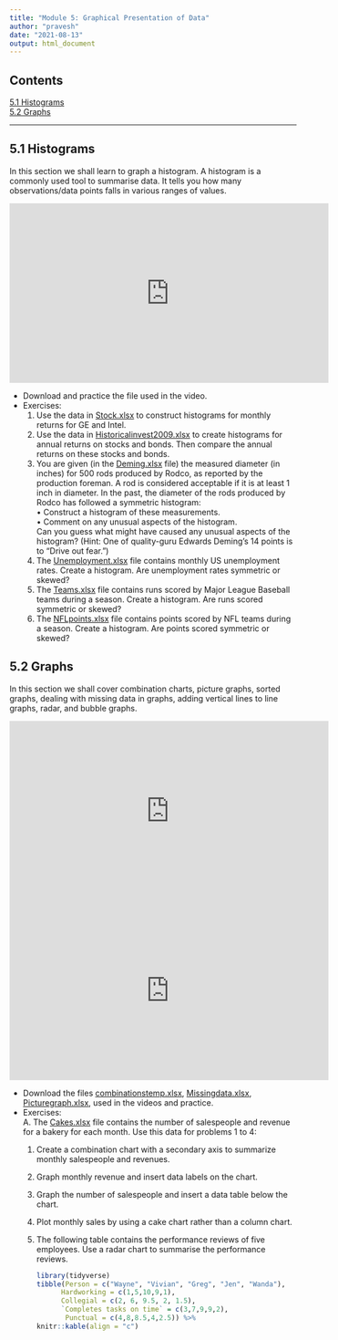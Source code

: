 ```yaml
---
title: "Module 5: Graphical Presentation of Data"
author: "pravesh"
date: "2021-08-13"
output: html_document
---
```


## Contents
[5.1 Histograms](#five-one)<br>
[5.2 Graphs](#five-two)

---

## 5.1 Histograms {#five-one}
In this section we shall learn to graph a histogram. A histogram is a commonly used tool to summarise data. It tells you how many observations/data points falls in various ranges of values. 

<iframe width="560" height="315" src="https://www.youtube.com/embed/PqHgI9Y5SvA" frameborder="0" allow="accelerometer; autoplay; clipboard-write; encrypted-media; gyroscope; picture-in-picture" allowfullscreen></iframe>

- Download and practice the file used in the video.
- Exercises:
  1. Use the data in [Stock.xlsx](Stock.xlsx) to construct histograms for monthly returns for GE and Intel.
  1. Use the data in [Historicalinvest2009.xlsx](Historicalinvest2009.xlsx) to create histograms for annual returns on stocks and bonds. Then compare the annual returns on these stocks and bonds.
  1. You are given (in the [Deming.xlsx](Deming.xlsx) file) the measured diameter (in inches) for 500 rods produced by Rodco, as reported by the production foreman. A rod is considered acceptable if it is at least 1 inch in diameter. In the past, the diameter of the rods produced by Rodco has followed a symmetric histogram:<br>
     • Construct a histogram of these measurements.<br>
     • Comment on any unusual aspects of the histogram.<br>
     Can you guess what might have caused any unusual aspects of the histogram? (Hint: One of quality-guru Edwards Deming’s 14 points is to “Drive out fear.”)
  1. The [Unemployment.xlsx](Unemployment.xlsx) file contains monthly US unemployment rates. Create a histogram. Are unemployment rates symmetric or skewed?
  1. The [Teams.xlsx](Teams.xlsx) file contains runs scored by Major League Baseball teams during a season. Create a histogram. Are runs scored symmetric or skewed?
  1. The [NFLpoints.xlsx](NFLpoints.xlsx) file contains points scored by NFL teams during a season. Create a histogram. Are points scored symmetric or skewed?
  
## 5.2 Graphs {#five-two}
In this section we shall cover combination charts, picture graphs, sorted graphs, dealing with missing data in graphs, adding vertical lines to line graphs, radar, and bubble graphs.


<iframe width="560" height="315" src="https://www.youtube.com/embed/-_FJSXymvAM" frameborder="0" allow="accelerometer; autoplay; clipboard-write; encrypted-media; gyroscope; picture-in-picture" allowfullscreen></iframe>

<iframe width="560" height="315" src="https://www.youtube.com/embed/Jh7WmOfHa6Y" frameborder="0" allow="accelerometer; autoplay; clipboard-write; encrypted-media; gyroscope; picture-in-picture" allowfullscreen></iframe>


- Download the files [combinationstemp.xlsx](combinationstemp.xlsx), [Missingdata.xlsx](Missingdata.xlsx), [Picturegraph.xlsx](Picturegraph.xlsx),  used in the videos and practice.
- Exercises: <br>
A. The [Cakes.xlsx](Cakes.xlsx) file contains the number of salespeople and revenue for a bakery for each month. Use this data for problems 1 to 4:
  1. Create a combination chart with a secondary axis to summarize monthly salespeople and revenues.
  2. Graph monthly revenue and insert data labels on the chart.
  3. Graph the number of salespeople and insert a data table below the chart.
  4. Plot monthly sales by using a cake chart rather than a column chart.
  5. The  following table contains the performance reviews of five employees. Use a radar chart to summarise the performance reviews.
  
     ```r
     library(tidyverse)
     tibble(Person = c("Wayne", "Vivian", "Greg", "Jen", "Wanda"),
           Hardworking = c(1,5,10,9,1),
           Collegial = c(2, 6, 9.5, 2, 1.5),
           `Completes tasks on time` = c(3,7,9,9,2),
            Punctual = c(4,8,8.5,4,2.5)) %>% 
     knitr::kable(align = "c")
     ```
  
  